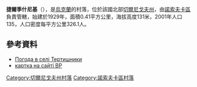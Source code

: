 {{coord|50|51|34|N|31|40|50|E|scale:100000|display=title}}

'''捷爾季什尼基'''（{{lang-uk|Тертишники}}），是[[烏克蘭|烏克蘭]]的村落，位於該國北部[[切爾尼戈夫州|切爾尼戈夫州]]，由[[諾索夫卡區|諾索夫卡區]]負責管轄，始建於1929年，面積0.41平方公里，海拔高度131米，2001年人口135，人口密度每平方公里326.1人。

==參考資料==
* [http://weather.in.ua/ua/chernigovskaja/26064 Погода в селі Тертишники] {{Wayback|url=http://weather.in.ua/ua/chernigovskaja/26064 |date=20160305114314 }}
* [http://gska2.rada.gov.ua/pls/z7502/A005?rdat1=20.10.2003&rf7571=40774 картка на сайті ВР]{{dead link|date=2018年3月 |bot=InternetArchiveBot |fix-attempted=yes }}

[[Category:切爾尼戈夫州村落|Category:切爾尼戈夫州村落]]
[[Category:諾索夫卡區村落|Category:諾索夫卡區村落]]


{{Chernihiv-geo-stub}}